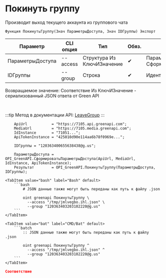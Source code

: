 ﻿---
sidebar_position: 8
description: Покинуть группу и другие функции для работы с Green API в Открытом пакете интеграций - бесплатной open-source библиотеке интеграций для 1С:Предприятие 8, OneScript и CLI
keywords: [1C, 1С, 1С:Предприятие, 1С:Предприятие 8.3, API, Интеграция, Сервисы, Обмен, OneScript, CLI, Green API]
---


# Покинуть группу
 Производит выход текущего аккаунта из группового чата



`Функция ПокинутьГруппу(Знач ПараметрыДоступа, Знач IDГруппы) Экспорт`

  | Параметр | CLI опция | Тип | Обяз. | Назначение |
  |-|-|-|-|-|
  | ПараметрыДоступа | --access | Структура Из КлючИЗначение | &#x2714; | Параметры доступа. См. СформироватьПараметрыДоступа |
  | IDГруппы | --group | Строка | &#x2714; | Идентификатор группового чата |

  
  Возвращаемое значение:   Соответствие Из КлючИЗначение - сериализованный JSON ответа от Green API

<br/>

:::tip
Метод в документации API: [LeaveGroup](https://green-api.com/docs/api/groups/LeaveGroup/)
:::
<br/>



```bsl title="Пример использования для 1С:Предприятие/OneScript"
    ApiUrl           = "https://7105.api.greenapi.com";
    MediaUrl         = "https://7105.media.greenapi.com";
    IdInstance       = "71051...";
    ApiTokenInstance = "425010d90e114aa6b78f0969e...";

    IDГруппы = "120363400655638438@g.us";

    ПараметрыДоступа = OPI_GreenAPI.СформироватьПараметрыДоступа(ApiUrl, MediaUrl, IdInstance, ApiTokenInstance);
    Результат        = OPI_GreenAPI.ПокинутьГруппу(ПараметрыДоступа, IDГруппы);
```
    

 <Tabs>
  
    <TabItem value="bash" label="Bash" default>
        ```bash
            # JSON данные также могут быть переданы как путь к файлу .json
            
            oint greenapi ПокинутьГруппу \
              --access "/tmp/jmlvegbo.ihl.json" \
              --group "120363403203102220@g.us"
        ```
    </TabItem>
  
    <TabItem value="bat" label="CMD/Bat" default>
        ```batch
            :: JSON данные также могут быть переданы как путь к файлу .json
            
            oint greenapi ПокинутьГруппу ^
              --access "/tmp/jmlvegbo.ihl.json" ^
              --group "120363403203102220@g.us"
        ```
    </TabItem>
</Tabs>


```json title="Результат"
Соответствие
```
